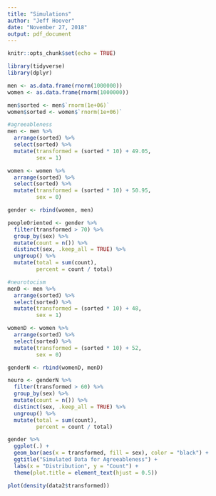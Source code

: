 ---
title: "Simulations"
author: "Jeff Hoover"
date: "November 27, 2018"
output: pdf_document
---

```{r setup, include=FALSE}
knitr::opts_chunk$set(echo = TRUE)

library(tidyverse)
library(dplyr)

men <- as.data.frame(rnorm(1000000))
women <- as.data.frame(rnorm(1000000))

men$sorted <- men$`rnorm(1e+06)`
women$sorted <- women$`rnorm(1e+06)`

#agreeableness
men <- men %>%
  arrange(sorted) %>%
  select(sorted) %>%
  mutate(transformed = (sorted * 10) + 49.05,
         sex = 1)

women <- women %>%
  arrange(sorted) %>%
  select(sorted) %>%
  mutate(transformed = (sorted * 10) + 50.95, 
         sex = 0)

gender <- rbind(women, men)

peopleOriented <- gender %>%
  filter(transformed > 70) %>%
  group_by(sex) %>%
  mutate(count = n()) %>%
  distinct(sex, .keep_all = TRUE) %>%
  ungroup() %>%
  mutate(total = sum(count), 
         percent = count / total)

#neurotocism
menD <- men %>%
  arrange(sorted) %>%
  select(sorted) %>%
  mutate(transformed = (sorted * 10) + 48,
         sex = 1)

womenD <- women %>%
  arrange(sorted) %>%
  select(sorted) %>%
  mutate(transformed = (sorted * 10) + 52, 
         sex = 0)

genderN <- rbind(womenD, menD)

neuro <- genderN %>%
  filter(transformed > 60) %>%
  group_by(sex) %>%
  mutate(count = n()) %>%
  distinct(sex, .keep_all = TRUE) %>%
  ungroup() %>%
  mutate(total = sum(count), 
         percent = count / total)
```


```{r}
gender %>%
  ggplot(.) +
  geom_bar(aes(x = transformed, fill = sex), color = "black") + 
  ggtitle("Simulated Data for Agreeableness") +
  labs(x = "Distribution", y = "Count") + 
  theme(plot.title = element_text(hjust = 0.5))
```


```{r}
plot(density(data2$transformed))
```


